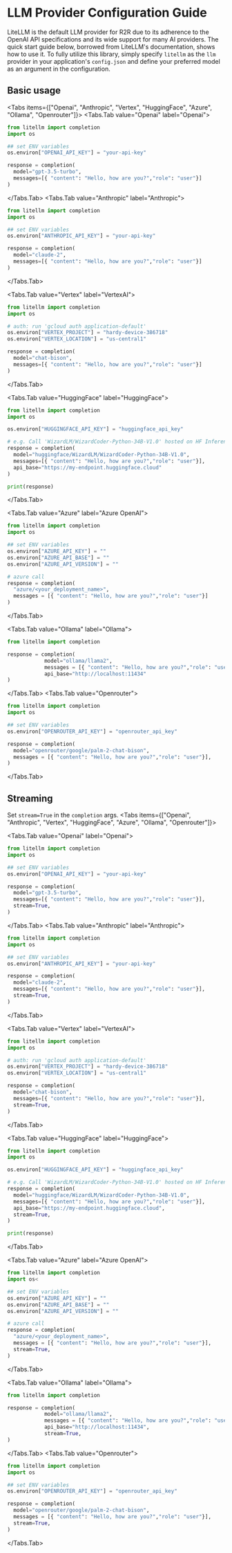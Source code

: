 
# LLM Provider Configuration Guide

LiteLLM is the default LLM provider for R2R due to its adherence to the OpenAI API specifications and its wide support for many AI providers. The quick start guide below, borrowed from LiteLLM's documentation, shows how to use it. To fully utilize this library, simply specify `litellm` as the `llm` provider in your application's `config.json` and define your preferred model as an argument in the configuration.

## Basic usage 

<Tabs items={["Openai", "Anthropic", "Vertex", "HuggingFace", "Azure", "Ollama", "Openrouter"]}>
<Tabs.Tab value="Openai" label="Openai">

```python
from litellm import completion
import os

## set ENV variables
os.environ["OPENAI_API_KEY"] = "your-api-key"

response = completion(
  model="gpt-3.5-turbo", 
  messages=[{ "content": "Hello, how are you?","role": "user"}]
)
```

</Tabs.Tab>
<Tabs.Tab value="Anthropic" label="Anthropic">

```python
from litellm import completion
import os

## set ENV variables
os.environ["ANTHROPIC_API_KEY"] = "your-api-key"

response = completion(
  model="claude-2", 
  messages=[{ "content": "Hello, how are you?","role": "user"}]
)
```

</Tabs.Tab>

<Tabs.Tab value="Vertex" label="VertexAI">

```python
from litellm import completion
import os

# auth: run 'gcloud auth application-default'
os.environ["VERTEX_PROJECT"] = "hardy-device-386718"
os.environ["VERTEX_LOCATION"] = "us-central1"

response = completion(
  model="chat-bison", 
  messages=[{ "content": "Hello, how are you?","role": "user"}]
)
```

</Tabs.Tab>

<Tabs.Tab value="HuggingFace" label="HuggingFace">

```python
from litellm import completion 
import os

os.environ["HUGGINGFACE_API_KEY"] = "huggingface_api_key" 

# e.g. Call 'WizardLM/WizardCoder-Python-34B-V1.0' hosted on HF Inference endpoints
response = completion(
  model="huggingface/WizardLM/WizardCoder-Python-34B-V1.0",
  messages=[{ "content": "Hello, how are you?","role": "user"}], 
  api_base="https://my-endpoint.huggingface.cloud"
)

print(response)
```

</Tabs.Tab>

<Tabs.Tab value="Azure" label="Azure OpenAI">

```python
from litellm import completion
import os

## set ENV variables
os.environ["AZURE_API_KEY"] = ""
os.environ["AZURE_API_BASE"] = ""
os.environ["AZURE_API_VERSION"] = ""

# azure call
response = completion(
  "azure/<your_deployment_name>", 
  messages = [{ "content": "Hello, how are you?","role": "user"}]
)
```

</Tabs.Tab>


<Tabs.Tab value="Ollama" label="Ollama">

```python
from litellm import completion

response = completion(
            model="ollama/llama2", 
            messages = [{ "content": "Hello, how are you?","role": "user"}], 
            api_base="http://localhost:11434"
)
```
</Tabs.Tab>
<Tabs.Tab value="Openrouter">

```python
from litellm import completion
import os

## set ENV variables
os.environ["OPENROUTER_API_KEY"] = "openrouter_api_key" 

response = completion(
  model="openrouter/google/palm-2-chat-bison", 
  messages = [{ "content": "Hello, how are you?","role": "user"}],
)
```
</Tabs.Tab>

</Tabs>

## Streaming
Set `stream=True` in the `completion` args. 
<Tabs items={["Openai", "Anthropic", "Vertex", "HuggingFace", "Azure", "Ollama", "Openrouter"]}>

<Tabs.Tab value="Openai" label="Openai">

```python
from litellm import completion
import os

## set ENV variables
os.environ["OPENAI_API_KEY"] = "your-api-key"

response = completion(
  model="gpt-3.5-turbo", 
  messages=[{ "content": "Hello, how are you?","role": "user"}],
  stream=True,
)
```

</Tabs.Tab>
<Tabs.Tab value="Anthropic" label="Anthropic">

```python
from litellm import completion
import os

## set ENV variables
os.environ["ANTHROPIC_API_KEY"] = "your-api-key"

response = completion(
  model="claude-2", 
  messages=[{ "content": "Hello, how are you?","role": "user"}],
  stream=True,
)
```

</Tabs.Tab>

<Tabs.Tab value="Vertex" label="VertexAI">

```python
from litellm import completion
import os

# auth: run 'gcloud auth application-default'
os.environ["VERTEX_PROJECT"] = "hardy-device-386718"
os.environ["VERTEX_LOCATION"] = "us-central1"

response = completion(
  model="chat-bison", 
  messages=[{ "content": "Hello, how are you?","role": "user"}],
  stream=True,
)
```

</Tabs.Tab>

<Tabs.Tab value="HuggingFace" label="HuggingFace">

```python
from litellm import completion 
import os

os.environ["HUGGINGFACE_API_KEY"] = "huggingface_api_key" 

# e.g. Call 'WizardLM/WizardCoder-Python-34B-V1.0' hosted on HF Inference endpoints
response = completion(
  model="huggingface/WizardLM/WizardCoder-Python-34B-V1.0",
  messages=[{ "content": "Hello, how are you?","role": "user"}], 
  api_base="https://my-endpoint.huggingface.cloud",
  stream=True,
)

print(response)
```

</Tabs.Tab>

<Tabs.Tab value="Azure" label="Azure OpenAI">

```python
from litellm import completion
import os<

## set ENV variables
os.environ["AZURE_API_KEY"] = ""
os.environ["AZURE_API_BASE"] = ""
os.environ["AZURE_API_VERSION"] = ""

# azure call
response = completion(
  "azure/<your_deployment_name>", 
  messages = [{ "content": "Hello, how are you?","role": "user"}],
  stream=True,
)
```

</Tabs.Tab>


<Tabs.Tab value="Ollama" label="Ollama">

```python
from litellm import completion

response = completion(
            model="ollama/llama2", 
            messages = [{ "content": "Hello, how are you?","role": "user"}], 
            api_base="http://localhost:11434",
            stream=True,
)
```
</Tabs.Tab>
<Tabs.Tab value="Openrouter">

```python
from litellm import completion
import os

## set ENV variables
os.environ["OPENROUTER_API_KEY"] = "openrouter_api_key" 

response = completion(
  model="openrouter/google/palm-2-chat-bison", 
  messages = [{ "content": "Hello, how are you?","role": "user"}],
  stream=True,
)
```
</Tabs.Tab>

</Tabs>